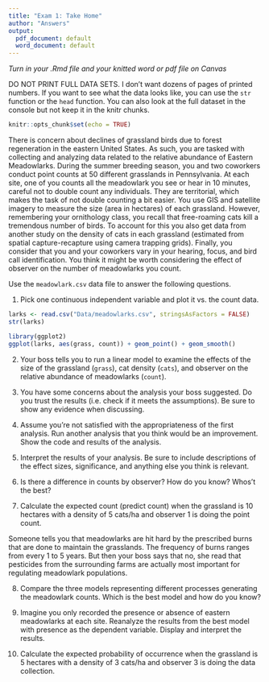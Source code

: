 ```yaml
---
title: "Exam 1: Take Home"
author: "Answers"
output:
  pdf_document: default
  word_document: default
---
```


*Turn in your .Rmd file and your knitted word or pdf file on Canvas*

DO NOT PRINT FULL DATA SETS. I don't want dozens of pages of printed numbers. If you want to see what the data looks like, you can use the `str` function or the `head` function. You can also look at the full dataset in the console but not keep it in the knitr chunks.

```r
knitr::opts_chunk$set(echo = TRUE)
```


There is concern about declines of grassland birds due to forest regeneration in the eastern United States. As such, you are tasked with collecting and analyzing data related to the relative abundance of Eastern Meadowlarks. During the summer breeding season, you and two coworkers conduct point counts at 50 different grasslands in Pennsylvania. At each site, one of you counts all the meadowlark you see or hear in 10 minutes, careful not to double count any individuals. They are territorial, which makes the task of not double counting a bit easier. You use GIS and satellite imagery to measure the size (area in hectares) of each grassland. However, remembering your ornithology class, you recall that free-roaming cats kill a tremendous number of birds. To account for this you also get data from another study on the density of cats in each grassland (estimated from spatial capture-recapture using camera trapping grids). Finally, you consider that you and your coworkers vary in your hearing, focus, and bird call identification. You think it might be worth considering the effect of observer on the number of meadowlarks you count.

Use the `meadowlark.csv` data file to answer the following questions.

1. Pick one continuous independent variable and plot it vs. the count data.

```r
larks <- read.csv("Data/meadowlarks.csv", stringsAsFactors = FALSE)
str(larks)

library(ggplot2)
ggplot(larks, aes(grass, count)) + geom_point() + geom_smooth()
```

2. Your boss tells you to run a linear model to examine the effects of the size of the grassland (`grass`), cat density (`cats`), and observer on the relative abundance of meadowlarks (`count`).

3. You have some concerns about the analysis your boss suggested. Do you trust the results (i.e. check if it meets the assumptions). Be sure to show any evidence when discussing.

4. Assume you're not satisfied with the appropriateness of the first analysis. Run another analysis that you think would be an improvement. Show the code and results of the analysis.

5. Interpret the results of your analysis. Be sure to include descriptions of the effect sizes, significance, and anything else you think is relevant. 

6. Is there a difference in counts by observer? How do you know? Whos't the best?

7. Calculate the expected count (predict count) when the grassland is 10 hectares with a density of 5 cats/ha and observer 1 is doing the point count.


Someone tells you that meadowlarks are hit hard by the prescribed burns that are done to maintain the grasslands. The frequency of burns ranges from every 1 to 5 years. But then your boss says that no, she read that pesticides from the surrounding farms are actually most important for regulating meadowlark populations.

8. Compare the three models representing different processes generating the meadowlark counts. Which is the best model and how do you know?

9. Imagine you only recorded the presence or absence of eastern meadowlarks at each site. Reanalyze the results from the best model with presence as the dependent variable. Display and interpret the results.

10.  Calculate the expected probability of occurrence when the grassland is 5 hectares with a density of 3 cats/ha and observer 3 is doing the data collection.




